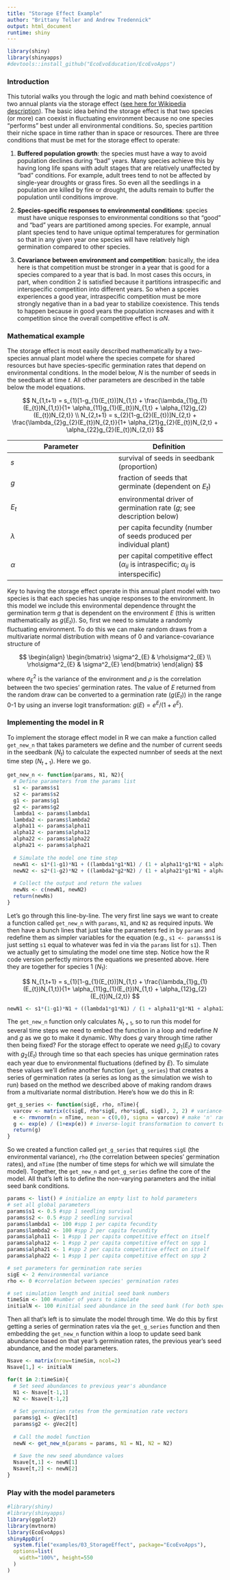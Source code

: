 ```yaml
---
title: "Storage Effect Example"
author: "Brittany Teller and Andrew Tredennick"
output: html_document
runtime: shiny
---
```


```r
library(shiny)
library(shinyapps)
#devtools::install_github("EcoEvoEducation/EcoEvoApps")

```

### Introduction
This tutorial walks you through the logic and math behind coexistence of two annual plants via the storage effect ([see here for Wikipedia description](http://en.wikipedia.org/wiki/Storage_effect)). The basic idea behind the storage effect is that two species (or more) can coexist in fluctuating environment because no one species "performs" best under all environmental conditions. So, species partition their niche space in time rather than in space or resources. There are three conditions that must be met for the storage effect to operate:

1. **Buffered population growth**: the species must have a way to avoid population declines during "bad" years. Many species achieve this by having long life spans with adult stages that are relatively unaffected by "bad" conditions. For example, adult trees tend to not be affected by single-year droughts or grass fires. So even all the seedlings in a population are killed by fire or drought, the adults remain to buffer the population until conditions improve.

2. **Species-specific responses to environmental conditions**: species must have unique responses to environmental conditions so that "good" and "bad" years are partitioned among species. For example, annual plant species tend to have unique optimal temperatures for germination so that in any given year one species will have relatively high germination compared to other species.

3. **Covariance between environment and competition**: basically, the idea here is that competition must be stronger in a year that is good for a species compared to a year that is bad. In most cases this occurs, in part, when condition 2 is satisfied because it partitions intraspecific and interspecific competition into different years. So when a spceies experiences a good year, intraspecific competition must be more strongly negative than in a bad year to stabilize coexistence. This tends to happen because in good years the population increases and with it competition since the overall competitive effect is $\alpha N$.

### Mathematical example
The storage effect is most easily described mathematically by a two-species annual plant model where the species compete for shared resources but have species-specific germination rates that depend on environmental conditions. In the model below, $N$ is the number of seeds in the seedbank at time $t$. All other parameters are described in the table below the model equations. 

$$
N_{1,t+1} = s_{1}[1-g_{1}(E_{t})]N_{1,t} + \frac{\lambda_{1}g_{1}(E_{t})N_{1,t}}{1+ \alpha_{11}g_{1}(E_{t})N_{1,t} + \alpha_{12}g_{2}(E_{t})N_{2,t}} \\
N_{2,t+1} = s_{2}[1-g_{2}(E_{t})]N_{2,t} + \frac{\lambda_{2}g_{2}(E_{t})N_{2,t}}{1+ \alpha_{21}g_{2}(E_{t})N_{2,t} + \alpha_{22}g_{2}(E_{t})N_{2,t}}
$$

| Parameter | Definition |
|---|---|
| $s$ | survival of seeds in seedbank (proportion) | 
| $g$ | fraction of seeds that germinate (dependent on $E_{t}$) | 
| $E_{t}$ | environmental driver of germination rate ($g$; see description below) | 
| $\lambda$ | per capita fecundity (number of seeds produced per individual plant) |
| $\alpha$ | per capital competitive effect ($\alpha_{ii}$ is intraspecific; $\alpha_{ij}$ is interspecific) |

Key to having the storage effect operate in this annual plant model with two species is that each species has unqiqe responses to the environment. In this model we include this environmental dependence throught the germination term $g$ that is dependent on the environment $E$ (this is written mathematically as $g(E_{t})$). So, first we need to simulate a randomly fluctuating environment. To do this we can make random draws from a multivariate normal distribution with means of 0 and variance-covariance structure of

$$
\begin{align}
\begin{bmatrix}
\sigma^2_{E} & \rho\sigma^2_{E} \\
\rho\sigma^2_{E} & \sigma^2_{E}
\end{bmatrix}
\end{align}
$$

where $\sigma^2_{E}$ is the variance of the environment and $\rho$ is the correlation between the two species' germination rates. The value of $E$ returned from the random draw can be converted to a germination rate ($g(E_{t})$) in the range 0-1 by using an inverse logit transformation: $g(E) = e^E/(1+e^E)$.

### Implementing the model in R
To implement the storage effect model in R we can make a function called ``get_new_n`` that takes parameters we define and the number of current seeds in the seedbank ($N_{t}$) to calculate the expected numnber of seeds at the next time step ($N_{t+1}$). Here we go.

```r
get_new_n <- function(params, N1, N2){
  # Define parameters from the params list
  s1 <- params$s1
  s2 <- params$s2
  g1 <- params$g1
  g2 <- params$g2
  lambda1 <- params$lambda1
  lambda2 <- params$lambda2
  alpha11 <- params$alpha11
  alpha12 <- params$alpha12
  alpha22 <- params$alpha22
  alpha21 <- params$alpha21
  
  # Simulate the model one time step
  newN1 <- s1*(1-g1)*N1 + ((lambda1*g1*N1) / (1 + alpha11*g1*N1 + alpha12*g2*N2))
  newN2 <- s2*(1-g2)*N2 + ((lambda2*g2*N2) / (1 + alpha21*g1*N1 + alpha22*g2*N2))
  
  # Collect the output and return the values
  newNs <- c(newN1, newN2)
  return(newNs)
}
```
Let's go through this line-by-line. The very first line says we want to create a function called ``get_new_n`` with ``params``, ``N1``, and ``N2`` as required inputs. We then have a bunch lines that just take the parameters fed in by ``params`` and redefine them as simpler variables for the equation (e.g., ``s1 <- params$s1`` is just setting ``s1`` equal to whatever was fed in via the ``params`` list for ``s1``). Then we actually get to simulating the model one time step. Notice how the R code version perfectly mirrors the equations we presented above. Here they are together for species 1 ($N_{1}$):

$$
N_{1,t+1} = s_{1}[1-g_{1}(E_{t})]N_{1,t} + \frac{\lambda_{1}g_{1}(E_{t})N_{1,t}}{1+ \alpha_{11}g_{1}(E_{t})N_{1,t} + \alpha_{12}g_{2}(E_{t})N_{2,t}}
$$
```r
newN1 <- s1*(1-g1)*N1 + ((lambda1*g1*N1) / (1 + alpha11*g1*N1 + alpha12*g2*N2))
```

The ``get_new_n`` function only calculates $N_{t+1}$, so to run this model for several time steps we need to embed the function in a loop and redefine $N$ and $g$ as we go to make it dynamic. Why does $g$ vary through time rather then being fixed? For the storage effect to operate we need $g_{1}(E_{t})$ to covary with $g_{2}(E_{t})$ through time so that each species has unique germination rates each year due to environmental fluctuations (defined by $E$). To simulate these values we'll define another function (``get_g_series``) that creates a series of germination rates (a series as long as the simulation we wish to run) based on the method we described above of making random draws from a multivariate normal distribution. Here's how we do this in R:

```r
get_g_series <- function(sigE, rho, nTime){
  varcov <- matrix(c(sigE, rho*sigE, rho*sigE, sigE), 2, 2) # variance-covariance matrix
  e <- rmvnorm(n = nTime, mean = c(0,0), sigma = varcov) # make 'n' random draws
  g <- exp(e) / (1+exp(e)) # inverse-logit transformation to convert to rates
  return(g)
}
```

So we created a function called ``get_g_series`` that requires ``sigE`` (the environmental variance), ``rho`` (the correlation between species' germination rates), and ``nTime`` (the number of time steps for which we will simulate the model). Together, the ``get_new_n`` and ``get_g_series`` define the core of the model. All that's left is to define the non-varying parameters and the initial seed bank conditions.

```r
params <- list() # initialize an empty list to hold parameters
# set all global parameters
params$s1 <- 0.5 #spp 1 seedling survival
params$s2 <- 0.5 #spp 2 seedling survival
params$lambda1 <- 100 #spp 1 per capita fecundity
params$lambda2 <- 100 #spp 2 per capita fecundity
params$alpha11 <- 1 #spp 1 per capita competitive effect on itself
params$alpha12 <- 1 #spp 2 per capita competitive effect on spp 1
params$alpha21 <- 1 #spp 2 per capita competitive effect on itself
params$alpha22 <- 1 #spp 1 per capita competitive effect on spp 2

# set parameters for germination rate series
sigE <- 2 #environmental variance
rho <- 0 #correlation between species' germination rates

# set simulation length and initial seed bank numbers
timeSim <- 100 #number of years to simulate
initialN <- 100 #initial seed abundance in the seed bank (for both species)
```

Then all that's left is to simulate the model through time. We do this by first getting a series of germination rates via the ``get_g_series`` function and then embedding the ``get_new_n`` function within a loop to update seed bank abundance based on that year's germination rates, the previous year's seed abundance, and the model parameters.

```r
Nsave <- matrix(nrow=timeSim, ncol=2)
Nsave[1,] <- initialN

for(t in 2:timeSim){
  # Set seed abundances to previous year's abundance
  N1 <- Nsave[t-1,1]
  N2 <- Nsave[t-1,2]
  
  # Set germination rates from the germination rate vectors
  params$g1 <- gVec1[t]
  params$g2 <- gVec2[t]
  
  # Call the model function
  newN <- get_new_n(params = params, N1 = N1, N2 = N2)
  
  # Save the new seed abundance values
  Nsave[t,1] <- newN[1]
  Nsave[t,2] <- newN[2]
}
```

### Play with the model parameters

```r
#library(shiny)
#library(shinyapps)
library(ggplot2)
library(mvtnorm)
library(EcoEvoApps)
shinyAppDir(
  system.file("examples/03_StorageEffect", package="EcoEvoApps"),
  options=list(
    width="100%", height=550
  )
)
```


